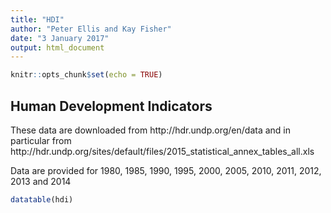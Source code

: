 ```yaml
---
title: "HDI"
author: "Peter Ellis and Kay Fisher"
date: "3 January 2017"
output: html_document
---
```


```r
knitr::opts_chunk$set(echo = TRUE)
```

## Human Development Indicators

These data are downloaded from http://hdr.undp.org/en/data and in particular from http://hdr.undp.org/sites/default/files/2015_statistical_annex_tables_all.xls

Data are provided for 1980, 1985, 1990, 1995, 2000, 2005, 2010, 2011, 2012, 2013 and 2014

```r
datatable(hdi)
```

